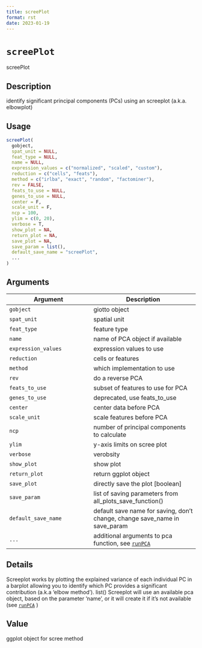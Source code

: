 ```yaml
--- 
title: screePlot 
format: rst 
date: 2023-01-19 
--- 
```

# `screePlot`

screePlot


## Description

identify significant principal components (PCs) using an screeplot (a.k.a. elbowplot)


## Usage

```r
screePlot(
  gobject,
  spat_unit = NULL,
  feat_type = NULL,
  name = NULL,
  expression_values = c("normalized", "scaled", "custom"),
  reduction = c("cells", "feats"),
  method = c("irlba", "exact", "random", "factominer"),
  rev = FALSE,
  feats_to_use = NULL,
  genes_to_use = NULL,
  center = F,
  scale_unit = F,
  ncp = 100,
  ylim = c(0, 20),
  verbose = T,
  show_plot = NA,
  return_plot = NA,
  save_plot = NA,
  save_param = list(),
  default_save_name = "screePlot",
  ...
)
```


## Arguments

Argument      |Description
------------- |----------------
`gobject`     |     giotto object
`spat_unit`     |     spatial unit
`feat_type`     |     feature type
`name`     |     name of PCA object if available
`expression_values`     |     expression values to use
`reduction`     |     cells or features
`method`     |     which implementation to use
`rev`     |     do a reverse PCA
`feats_to_use`     |     subset of features to use for PCA
`genes_to_use`     |     deprecated, use feats_to_use
`center`     |     center data before PCA
`scale_unit`     |     scale features before PCA
`ncp`     |     number of principal components to calculate
`ylim`     |     y-axis limits on scree plot
`verbose`     |     verobsity
`show_plot`     |     show plot
`return_plot`     |     return ggplot object
`save_plot`     |     directly save the plot [boolean]
`save_param`     |     list of saving parameters from all_plots_save_function()
`default_save_name`     |     default save name for saving, don't change, change save_name in save_param
`...`     |     additional arguments to pca function, see [`runPCA`](#runpca)


## Details

Screeplot works by plotting the explained variance of each
 individual PC in a barplot allowing you to identify which PC provides a significant
 contribution (a.k.a 'elbow method'). list() 
 Screeplot will use an available pca object, based on the parameter 'name', or it will
 create it if it's not available (see [`runPCA`](#runpca) )


## Value

ggplot object for scree method


